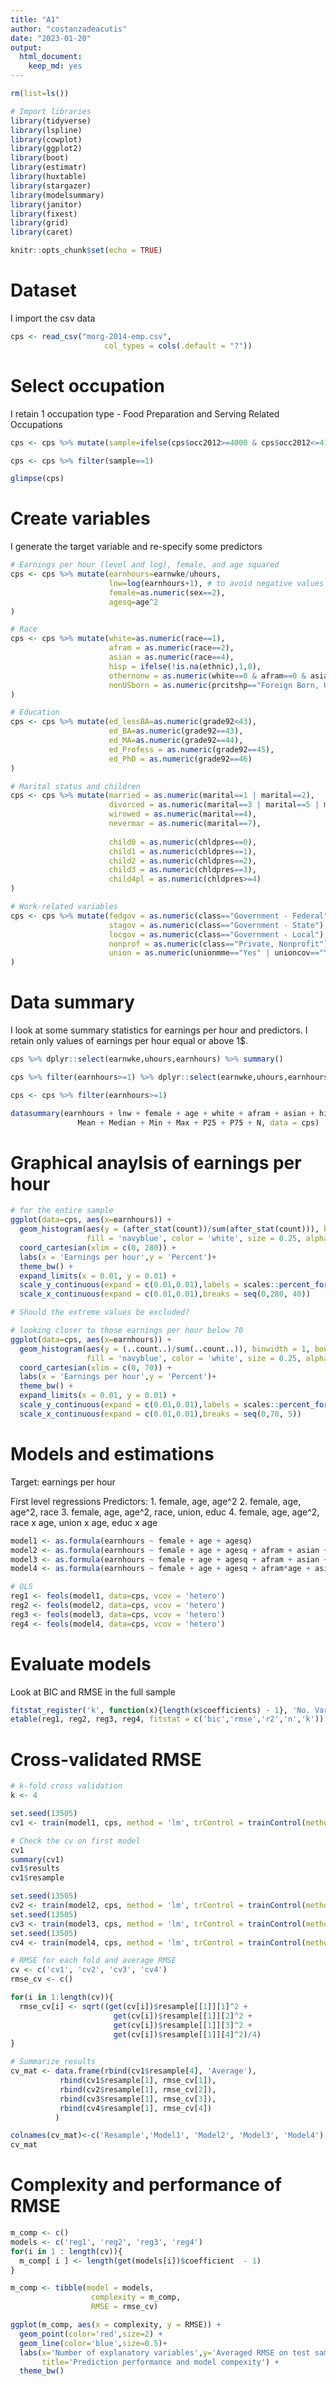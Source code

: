 ```yaml
---
title: "A1"
author: "costanzadeacutis"
date: "2023-01-20"
output: 
  html_document: 
    keep_md: yes
---
```


```r
rm(list=ls())

# Import libraries
library(tidyverse)
library(lspline)
library(cowplot)
library(ggplot2)
library(boot)
library(estimatr)
library(huxtable)
library(stargazer)
library(modelsummary)
library(janitor)
library(fixest)
library(grid)
library(caret)

knitr::opts_chunk$set(echo = TRUE)
```

# Dataset

I import the csv data

```r
cps <- read_csv("morg-2014-emp.csv", 
                     col_types = cols(.default = "?"))
```

# Select occupation 

I retain 1 occupation type
- Food Preparation and Serving Related Occupations

```r
cps <- cps %>% mutate(sample=ifelse(cps$occ2012>=4000 & cps$occ2012<=4150,1,0))

cps <- cps %>% filter(sample==1)

glimpse(cps)
```

# Create variables 

I generate the target variable and re-specify some predictors 

```r

# Earnings per hour (level and log), female, and age squared
cps <- cps %>% mutate(earnhours=earnwke/uhours, 
                      lnw=log(earnhours+1), # to avoid negative values
                      female=as.numeric(sex==2),
                      agesq=age^2
)

# Race 
cps <- cps %>% mutate(white=as.numeric(race==1),
                      afram = as.numeric(race==2),
                      asian = as.numeric(race==4),
                      hisp = ifelse(!is.na(ethnic),1,0),
                      othernonw = as.numeric(white==0 & afram==0 & asian==0 & hisp==0),
                      nonUSborn = as.numeric(prcitshp=="Foreign Born, US Cit By Naturalization" | prcitshp=="Foreign Born, Not a US Citizen") 
)

# Education
cps <- cps %>% mutate(ed_lessBA=as.numeric(grade92<43),
                      ed_BA=as.numeric(grade92==43),
                      ed_MA=as.numeric(grade92==44),
                      ed_Profess = as.numeric(grade92==45),
                      ed_PhD = as.numeric(grade92==46)
)

# Marital status and children
cps <- cps %>% mutate(married = as.numeric(marital==1 | marital==2),
                      divorced = as.numeric(marital==3 | marital==5 | marital==6),
                      wirowed = as.numeric(marital==4),
                      nevermar = as.numeric(marital==7),
                      
                      child0 = as.numeric(chldpres==0),
                      child1 = as.numeric(chldpres==1),
                      child2 = as.numeric(chldpres==2),
                      child3 = as.numeric(chldpres==3),
                      child4pl = as.numeric(chldpres>=4)
)

# Work-related variables
cps <- cps %>% mutate(fedgov = as.numeric(class=="Government - Federal"),
                      stagov = as.numeric(class=="Government - State"),
                      locgov = as.numeric(class=="Government - Local"),
                      nonprof = as.numeric(class=="Private, Nonprofit"),
                      union = as.numeric(unionmme=="Yes" | unioncov=="Yes")
)

```

# Data summary

I look at some summary statistics for earnings per hour and predictors. I retain only values of earnings per hour equal or above 1$.

```r

cps %>% dplyr::select(earnwke,uhours,earnhours) %>% summary()

cps %>% filter(earnhours>=1) %>% dplyr::select(earnwke,uhours,earnhours) %>% summary()

cps <- cps %>% filter(earnhours>=1)

datasummary(earnhours + lnw + female + age + white + afram + asian + hisp + othernonw + nonUSborn + ed_lessBA + ed_BA + ed_MA + ed_Profess + ed_PhD + married + divorced + wirowed + nevermar + child0 + child1 + child2 + child3 + child4pl + fedgov + stagov + locgov + nonprof + union ~
               Mean + Median + Min + Max + P25 + P75 + N, data = cps)

```

# Graphical anaylsis of earnings per hour

```r

# for the entire sample 
ggplot(data=cps, aes(x=earnhours)) +
  geom_histogram(aes(y = (after_stat(count))/sum(after_stat(count))), binwidth = 1, boundary=0,
                 fill = 'navyblue', color = 'white', size = 0.25, alpha = 0.8,  show.legend=F, na.rm=TRUE) +
  coord_cartesian(xlim = c(0, 280)) +
  labs(x = 'Earnings per hour',y = 'Percent')+
  theme_bw() +
  expand_limits(x = 0.01, y = 0.01) +
  scale_y_continuous(expand = c(0.01,0.01),labels = scales::percent_format(accuracy = 1)) +
  scale_x_continuous(expand = c(0.01,0.01),breaks = seq(0,280, 40))

# Should the extreme values be excluded?

# looking closer to those earnings per hour below 70
ggplot(data=cps, aes(x=earnhours)) +
  geom_histogram(aes(y = (..count..)/sum(..count..)), binwidth = 1, boundary=0,
                 fill = 'navyblue', color = 'white', size = 0.25, alpha = 0.8,  show.legend=F, na.rm=TRUE) +
  coord_cartesian(xlim = c(0, 70)) +
  labs(x = 'Earnings per hour',y = 'Percent')+
  theme_bw() +
  expand_limits(x = 0.01, y = 0.01) +
  scale_y_continuous(expand = c(0.01,0.01),labels = scales::percent_format(accuracy = 1)) +
  scale_x_continuous(expand = c(0.01,0.01),breaks = seq(0,70, 5))


```

# Models and estimations

Target: earnings per hour

First level regressions
Predictors:
1. female, age, age^2
2. female, age, age^2, race
3. female, age, age^2, race, union, educ
4. female, age, age^2, race x age, union x age, educ x age

```r

model1 <- as.formula(earnhours ~ female + age + agesq)
model2 <- as.formula(earnhours ~ female + age + agesq + afram + asian + hisp + othernonw + nonUSborn)
model3 <- as.formula(earnhours ~ female + age + agesq + afram + asian + hisp + othernonw + nonUSborn + union + ed_BA + ed_MA + ed_Profess + ed_PhD)
model4 <- as.formula(earnhours ~ female + age + agesq + afram*age + asian*age + hisp*age + othernonw*age + nonUSborn*age + union*age + ed_BA*age + ed_MA*age + ed_Profess*age + ed_PhD*age)

# OLS
reg1 <- feols(model1, data=cps, vcov = 'hetero')
reg2 <- feols(model2, data=cps, vcov = 'hetero')
reg3 <- feols(model3, data=cps, vcov = 'hetero')
reg4 <- feols(model4, data=cps, vcov = 'hetero')

```

# Evaluate models

Look at BIC and RMSE in the full sample

```r

fitstat_register('k', function(x){length(x$coefficients) - 1}, 'No. Variables')
etable(reg1, reg2, reg3, reg4, fitstat = c('bic','rmse','r2','n','k'))

```

# Cross-validated RMSE

```r

# k-fold cross validation
k <- 4

set.seed(13505)
cv1 <- train(model1, cps, method = 'lm', trControl = trainControl(method = 'cv', number = k))

# Check the cv on first model
cv1
summary(cv1)
cv1$results
cv1$resample

set.seed(13505)
cv2 <- train(model2, cps, method = 'lm', trControl = trainControl(method = 'cv', number = k))
set.seed(13505)
cv3 <- train(model3, cps, method = 'lm', trControl = trainControl(method = 'cv', number = k), na.action = 'na.omit')
set.seed(13505)
cv4 <- train(model4, cps, method = 'lm', trControl = trainControl(method = 'cv', number = k), na.action = 'na.omit')

# RMSE for each fold and average RMSE
cv <- c('cv1', 'cv2', 'cv3', 'cv4')
rmse_cv <- c()

for(i in 1:length(cv)){
  rmse_cv[i] <- sqrt((get(cv[i])$resample[[1]][1]^2 +
                       get(cv[i])$resample[[1]][2]^2 +
                       get(cv[i])$resample[[1]][3]^2 +
                       get(cv[i])$resample[[1]][4]^2)/4)
}

# Summarize results
cv_mat <- data.frame(rbind(cv1$resample[4], 'Average'),
           rbind(cv1$resample[1], rmse_cv[1]),
           rbind(cv2$resample[1], rmse_cv[2]),
           rbind(cv3$resample[1], rmse_cv[3]),
           rbind(cv4$resample[1], rmse_cv[4])
          )

colnames(cv_mat)<-c('Resample','Model1', 'Model2', 'Model3', 'Model4')
cv_mat 

```

# Complexity and performance of RMSE

```r

m_comp <- c()
models <- c('reg1', 'reg2', 'reg3', 'reg4')
for(i in 1 : length(cv)){
  m_comp[ i ] <- length(get(models[i])$coefficient  - 1) 
}

m_comp <- tibble(model = models, 
                  complexity = m_comp,
                  RMSE = rmse_cv)

ggplot(m_comp, aes(x = complexity, y = RMSE)) +
  geom_point(color='red',size=2) +
  geom_line(color='blue',size=0.5)+
  labs(x='Number of explanatory variables',y='Averaged RMSE on test samples',
       title='Prediction performance and model compexity') +
  theme_bw()


```

